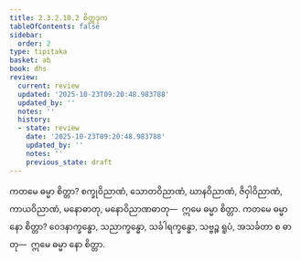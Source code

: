 ```yaml
---
title: 2.3.2.10.2 စိတ္တဒုက
tableOfContents: false
sidebar:
  order: 2
type: tipitaka
basket: ab
book: dhs
review:
  current: review
  updated: '2025-10-23T09:20:48.983788'
  updated_by: ''
  notes: ''
  history:
  - state: review
    date: '2025-10-23T09:20:48.983788'
    updated_by: ''
    notes: ''
    previous_state: draft
---
```



<ReviewStatus review={frontmatter.review} showDetails={true} />

<HypothesisAnnotation frontmatter={frontmatter} />

<DynamicBreadcrumb />

<Division number="1193" book="dhs" e="ch" v="29" p="238">

<Paragraph number="1889" book="dhs">
ကတမေ ဓမ္မာ စိတ္တာ? စက္ခုဝိညာဏံ, သောတဝိညာဏံ, ဃာနဝိညာဏံ, ဇိဝှါဝိညာဏံ, ကာယဝိညာဏံ, မနောဓာတု, မနောဝိညာဏဓာတု—  ဣမေ ဓမ္မာ စိတ္တာ.
</Paragraph>

</Division>
<Division number="1194" book="dhs" e="ch" v="29" p="238">

<Paragraph number="1890" book="dhs">
ကတမေ ဓမ္မာ နော စိတ္တာ? ဝေဒနာက္ခန္ဓော, သညာက္ခန္ဓော, သင်္ခါရက္ခန္ဓော, သဗ္ဗဉ္စ ရူပံ, အသင်္ခတာ စ ဓာတု—  ဣမေ ဓမ္မာ နော စိတ္တာ.
</Paragraph>
</Division>